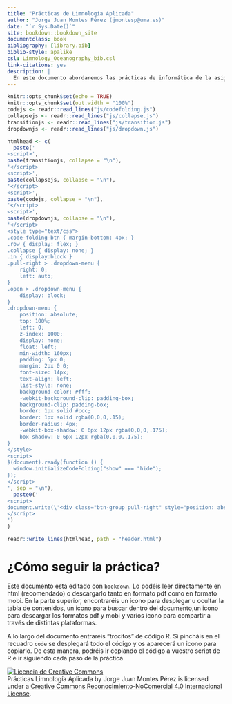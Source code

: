 ```yaml
--- 
title: "Prácticas de Limnología Aplicada"
author: "Jorge Juan Montes Pérez (jmontesp@uma.es)"
date: "`r Sys.Date()`"
site: bookdown::bookdown_site
documentclass: book
bibliography: [library.bib]
biblio-style: apalike
csl: Limnology_Oceanography_bib.csl
link-citations: yes
description: |
  En este documento abordaremos las prácticas de informática de la asignatura de Limnología Aplicada.
---
```

```r
knitr::opts_chunk$set(echo = TRUE)
knitr::opts_chunk$set(out.width = "100%")
codejs <- readr::read_lines("js/codefolding.js")
collapsejs <- readr::read_lines("js/collapse.js")
transitionjs <- readr::read_lines("js/transition.js")
dropdownjs <- readr::read_lines("js/dropdown.js")

htmlhead <- c(
  paste('
<script>',
paste(transitionjs, collapse = "\n"),
'</script>
<script>',
paste(collapsejs, collapse = "\n"),
'</script>
<script>',
paste(codejs, collapse = "\n"),
'</script>
<script>',
paste(dropdownjs, collapse = "\n"),
'</script>
<style type="text/css">
.code-folding-btn { margin-bottom: 4px; }
.row { display: flex; }
.collapse { display: none; }
.in { display:block }
.pull-right > .dropdown-menu {
    right: 0;
    left: auto;
}
.open > .dropdown-menu {
    display: block;
}
.dropdown-menu {
    position: absolute;
    top: 100%;
    left: 0;
    z-index: 1000;
    display: none;
    float: left;
    min-width: 160px;
    padding: 5px 0;
    margin: 2px 0 0;
    font-size: 14px;
    text-align: left;
    list-style: none;
    background-color: #fff;
    -webkit-background-clip: padding-box;
    background-clip: padding-box;
    border: 1px solid #ccc;
    border: 1px solid rgba(0,0,0,.15);
    border-radius: 4px;
    -webkit-box-shadow: 0 6px 12px rgba(0,0,0,.175);
    box-shadow: 0 6px 12px rgba(0,0,0,.175);
}
</style>
<script>
$(document).ready(function () {
  window.initializeCodeFolding("show" === "hide");
});
</script>
', sep = "\n"),
  paste0('
<script>
document.write(\'<div class="btn-group pull-right" style="position: absolute; top: 20%; right: 2%; z-index: 200"><button type="button" class="btn btn-default btn-xs dropdown-toggle" data-toggle="dropdown" aria-haspopup="true" aria-expanded="true" data-_extension-text-contrast=""><span>Code</span> <span class="caret"></span></button><ul class="dropdown-menu" style="min-width: 50px;"><li><a id="rmd-show-all-code" href="#">Show All Code</a></li><li><a id="rmd-hide-all-code" href="#">Hide All Code</a></li></ul></div>\')
</script>
')
)

readr::write_lines(htmlhead, path = "header.html")

```

# ¿Cómo seguir la práctica? {-}

Este documento está editado con `bookdown`. Lo podéis leer directamente en html (recomendado) o descargarlo tanto en formato pdf como en formato mobi. En la parte superior, encontraréis un icono para desplegar u ocultar la tabla de contenidos, un icono para buscar dentro del documento,un icono para descargar los formatos pdf y mobi y varios icono para compartir a través de distintas plataformas.

A lo largo del documento entraréis "trocitos" de código R. Si pincháis en el recuadro `code` se desplegará todo el código y os aparecerá un icono para copiarlo. De esta manera, podréis ir copiando el código a vuestro script de R e ir siguiendo cada paso de la práctica.

<a rel="license" href="http://creativecommons.org/licenses/by-nc/4.0/"><img alt="Licencia de Creative Commons" style="border-width:0" src="https://i.creativecommons.org/l/by-nc/4.0/88x31.png" /></a><br /><span xmlns:dct="http://purl.org/dc/terms/" property="dct:title">Prácticas Limnología Aplicada</span> by <span xmlns:cc="http://creativecommons.org/ns#" property="cc:attributionName">Jorge Juan Montes Pérez</span> is licensed under a <a rel="license" href="http://creativecommons.org/licenses/by-nc/4.0/">Creative Commons Reconocimiento-NoComercial 4.0 Internacional License</a>.